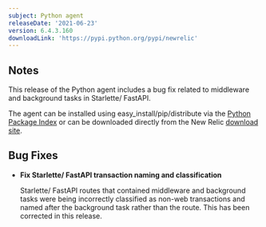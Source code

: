 ```yaml
---
subject: Python agent
releaseDate: '2021-06-23'
version: 6.4.3.160
downloadLink: 'https://pypi.python.org/pypi/newrelic'
---
```


## Notes

This release of the Python agent includes a bug fix related to middleware and background tasks in Starlette/ FastAPI.

The agent can be installed using easy_install/pip/distribute via the [Python Package Index](https://pypi.python.org/pypi/newrelic) or can be downloaded directly from the New Relic [download site](http://download.newrelic.com/python_agent/release).

## Bug Fixes

* **Fix Starlette/ FastAPI transaction naming and classification**

  Starlette/ FastAPI routes that contained middleware and background tasks were being incorrectly classified as non-web transactions and named after the background task rather than the route. This has been corrected in this release.
